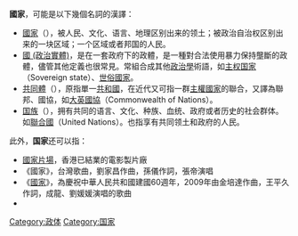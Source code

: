 '''國家'''，可能是以下幾個名詞的漢譯：
* [[國家|國家]]（{{lang-en|Country}}），被人民、文化、语言、地理区别出来的领土；被政治自治权区别出来的一块区域；一个区域或者邦国的人民。
* [[國_(政治實體)|國 (政治實體)]]，是在一套政府下的政體，是一種對合法使用暴力保持壟斷的政體，儘管其他定義也很常見。常組合成其他[[政治學|政治學]]術語，如[[主权国家|主权国家]]（Sovereign state）、[[世俗國家|世俗國家]]。
* [[共同體|共同體]]（{{lang-en|Commonwealth}}），原指單一[[共和國|共和國]]，在近代又可指一群[[主權國家|主權國家]]的聯合，又譯為聯邦、國協，如[[大英國協|大英國協]]（Commonwealth of Nations）。
* [[国族|国族]]（{{lang-en|Nation}}），拥有共同的语言、文化、种族、血统、政府或者历史的社会群体。如[[聯合國|聯合國]]（United Nations）。也指享有共同领土和政府的人民。

此外，'''国家'''还可以指：
* [[國家片場|國家片場]]，香港已結業的電影製片廠
* 《國家》，台灣歌曲，劉家昌作曲，孫儀作詞，張帝演唱
* 《[[国家_(2009年歌曲)|國家]]》，為慶祝中華人民共和國建國60週年，2009年由金培達作曲，王平久作詞，成龍、劉媛媛演唱的歌曲
* {{link-en|國家 (委內瑞拉報章)|El Nacional (Venezuela)}}

{{wiktionary|国家}}
{{disambig|C|Cat=二字译名消歧义}}

[[Category:政体|Category:政体]]
[[Category:国家|Category:国家]]